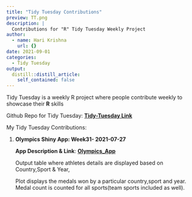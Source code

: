 ```yaml
---
title: "Tidy Tuesday Contributions"
preview: TT.png
description: |
  Contributions for "R" Tidy Tuesday Weekly Project
author:
  - name: Hari Krishna
    url: {}
date: 2021-09-01
categories:
  - Tidy Tuesday
output:
  distill::distill_article:
    self_contained: false
---
```


Tidy Tuesday is a weekly R project where people contribute weekly to showcase their **R** skills

Github Repo for Tidy Tuesday: [**Tidy-Tuesday Link**](https://github.com/rfordatascience/tidytuesday "Tidy_Tuesday")

My Tidy Tuesday Contributions:

1.  **Olympics Shiny App: Week31- 2021-07-27**

    **App Description & Link**: [**Olympics_App**](https://harikrishna19.shinyapps.io/Olympics-TidyTuesday/ "Olympics_Shiny_App")

    Output table where athletes details are displayed based on Country,Sport & Year,

    Plot displays the medals won by a particular country,sport and year. Medal count is counted for all sports(team sports included as well).

    \
